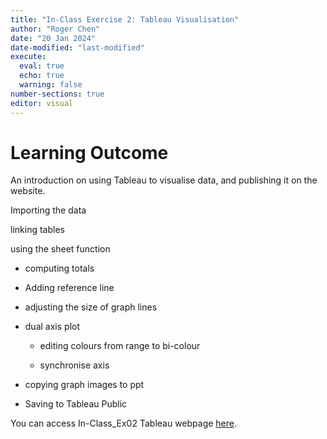 ```yaml
---
title: "In-Class Exercise 2: Tableau Visualisation"
author: "Roger Chen"
date: "20 Jan 2024"
date-modified: "last-modified"
execute: 
  eval: true
  echo: true
  warning: false
number-sections: true
editor: visual
---
```


# Learning Outcome

An introduction on using Tableau to visualise data, and publishing it on the website.

Importing the data

linking tables

using the sheet function

-   computing totals

-   Adding reference line

-   adjusting the size of graph lines

-   dual axis plot

    -   editing colours from range to bi-colour

    -   synchronise axis

-   copying graph images to ppt

-   Saving to Tableau Public

You can access In-Class_Ex02 Tableau webpage [here](https://public.tableau.com/app/profile/roger.chen4630/viz/In-Class_Ex02/MonthlySalesandProfitbyRegion2016-2019?publish=yes).
